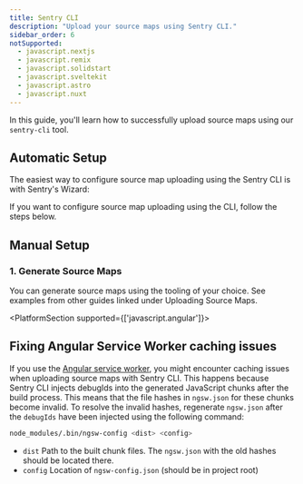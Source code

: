 ```yaml
---
title: Sentry CLI
description: "Upload your source maps using Sentry CLI."
sidebar_order: 6
notSupported:
  - javascript.nextjs
  - javascript.remix
  - javascript.solidstart
  - javascript.sveltekit
  - javascript.astro
  - javascript.nuxt
---
```


In this guide, you'll learn how to successfully upload source maps using our `sentry-cli` tool.

<Include name="debug-id-requirement.mdx" />

## Automatic Setup

The easiest way to configure source map uploading using the Sentry CLI is with Sentry's Wizard:

<Include name="sourcemaps-wizard-instructions.mdx" />

If you want to configure source map uploading using the CLI, follow the steps below.

## Manual Setup

### 1. Generate Source Maps

You can generate source maps using the tooling of your choice. See examples from other guides linked under <PlatformLink to="/sourcemaps/uploading/">Uploading Source Maps</PlatformLink>.

<Include name="sentry-cli-sourcemaps.mdx" />

<PlatformSection supported={['javascript.angular']}>

## Fixing Angular Service Worker caching issues

If you use the [Angular service worker](https://angular.dev/ecosystem/service-workers), you might encounter caching issues when uploading source maps with Sentry CLI.
This happens because Sentry CLI injects debugIds into the generated JavaScript chunks after the build process.
This means that the file hashes in `ngsw.json` for these chunks become invalid.
To resolve the invalid hashes, regenerate `ngsw.json` after the `debugIds` have been injected using the following command:

```bash
node_modules/.bin/ngsw-config <dist> <config>
```

- `dist` Path to the built chunk files. The `ngsw.json` with the old hashes should be located there.
- `config` Location of `ngsw-config.json` (should be in project root)

</PlatformSection>
